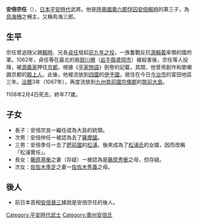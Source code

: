 
{{japanese|image=Abe Munetou.jpg|japanese=安倍 宗任|kana=あべ の むねとう|romaji=Abe no Munetō}}
'''安倍宗任'''（{{bd|1032年||1108年|3月18日|}}），[[日本|日本]][[平安時代|平安時代]]武將。他是[[陸奧國|陸奧國]][[奧六郡|奧六郡]][[俘囚|俘囚]][[安倍賴時|安倍賴時]]的第三子，為[[鳥海柵|鳥海柵]]之柵主，又稱鳥海三郎。

== 生平 ==
宗任曾追随父親[[安倍賴時|賴時]]、兄長[[安倍貞任|貞任]]發起[[前九年之役|前九年之役]]，一族奮戰反抗[[源賴義|源賴義]]率領的國府軍。1062年，貞任等在最北的砦[[厨川柵|厨川柵]]（[[岩手縣|岩手縣]][[盛岡市|盛岡市]]）被殺害後，宗任等人投降，被[[源義家|源義家]]押往[[京都|京都]]。根據《[[平家物語|平家物語]]》劍卷的記載，其間，他曾用創作和歌嘲諷京都的[[殿上人|殿上人]]。此後，他被流放到[[四國|四國]]的[[伊予國|伊予國]]，居住在今日[[今治市|今治市]]的富田地區三年。[[治曆|治曆]]3年（1067年），再度流放到[[九州_(日本)|九州]][[筑前國|筑前國]][[宗像郡|宗像郡]]的[[筑前大島|筑前大島]]。

1108年2月4日死去，終年77歲。

== 子女 ==

* 長子：安倍宗良ー繼任成為大島的統領。
* 次男：安倍仲任ー被認為去了[[薩摩國|薩摩國]]。
* 三男：安倍季任ー去了[[肥前國|肥前國]]的[[松浦市|松浦]]，後來成為了[[松浦氏|松浦氏]]的女婿，因而改稱「松浦實任」。
* 長女：[[藤原基衡|藤原基衡]]之妻（存疑）ー被認為是[[藤原秀衡|藤原秀衝]]之母，但存疑。
* 次女：[[佐佐木季定|佐佐木季定]]之妻ー[[佐佐木秀義|佐佐木秀義]]之母。

== 後人 ==

* 前日本首相[[安倍晉三|安倍晉三]]據說是安倍宗任的後人。

[[Category:平安時代武士|Category:平安時代武士]]
[[Category:奧州安倍氏|Category:奧州安倍氏]]